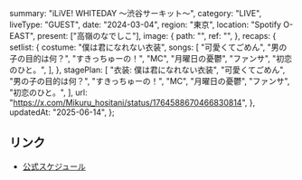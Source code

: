   summary: "iLiVE! WHITEDAY 〜渋谷サーキット〜",
  category: "LIVE",
  liveType: "GUEST",
  date: "2024-03-04",
  region: "東京",
  location: "Spotify O-EAST",
  present: ["高嶺のなでしこ"],
  image: {
    path: "",
    ref: "",
  },
  recaps: {
    setlist: {
      costume: "僕は君になれない衣装",
      songs: [
        "可愛くてごめん",
        "男の子の目的は何？",
        "すきっちゅーの！",
        "MC",
        "月曜日の憂鬱",
        "ファンサ",
        "初恋のひと。",
      ],
    },
    stagePlan: [
      "衣装: 僕は君になれない衣装",
      "可愛くてごめん",
      "男の子の目的は何？",
      "すきっちゅーの！",
      "MC",
      "月曜日の憂鬱",
      "ファンサ",
      "初恋のひと。",
    ],
    url: "https://x.com/Mikuru_hositani/status/1764588670466830814",
  },
  updatedAt: "2025-06-14",
};

## リンク

- [公式スケジュール](https://takanenonadeshiko.jp/?p=1720)
